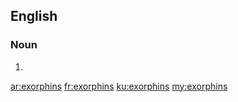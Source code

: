 ==English==

===Noun===
{{head|en|noun plural form}}

# {{plural of|exorphin|lang=en}}

[[ar:exorphins]]
[[fr:exorphins]]
[[ku:exorphins]]
[[my:exorphins]]